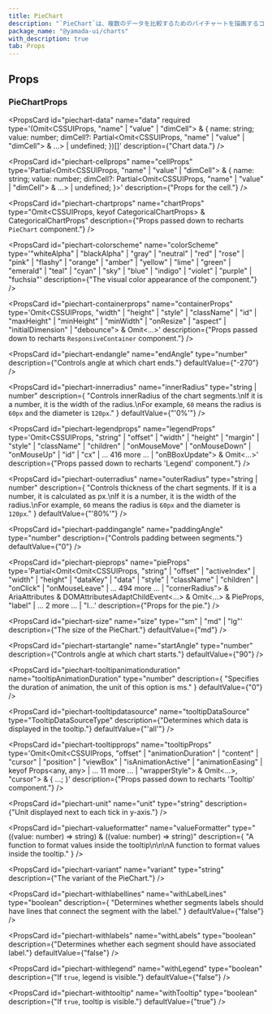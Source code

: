 ```yaml
---
title: PieChart
description: "`PieChart`は、複数のデータを比較するためのパイチャートを描画するコンポーネントです。"
package_name: "@yamada-ui/charts"
with_description: true
tab: Props
---
```


## Props

### PieChartProps

<PropsCard
  id="piechart-data"
  name="data"
  required
  type='(Omit<CSSUIProps, "name" | "value" | "dimCell"> & { name: string; value: number; dimCell?: Partial<Omit<CSSUIProps, "name" | "value" | "dimCell"> & ...> | undefined; })[]'
  description={"Chart data."}
/>

<PropsCard
  id="piechart-cellprops"
  name="cellProps"
  type='Partial<Omit<CSSUIProps, "name" | "value" | "dimCell"> & { name: string; value: number; dimCell?: Partial<Omit<CSSUIProps, "name" | "value" | "dimCell"> & ...> | undefined; }>'
  description={"Props for the cell."}
/>

<PropsCard
  id="piechart-chartprops"
  name="chartProps"
  type="Omit<CSSUIProps, keyof CategoricalChartProps> &
  CategoricalChartProps"
  description={"Props passed down to recharts `PieChart` component."}
/>

<PropsCard
  id="piechart-colorscheme"
  name="colorScheme"
  type='"whiteAlpha" | "blackAlpha" | "gray" | "neutral" | "red" | "rose" | "pink" | "flashy" | "orange" | "amber" | "yellow" | "lime" | "green" | "emerald" | "teal" | "cyan" | "sky" | "blue" | "indigo" | "violet" | "purple" | "fuchsia"'
  description={"The visual color appearance of the component."}
/>

<PropsCard
  id="piechart-containerprops"
  name="containerProps"
  type='Omit<CSSUIProps, "width" | "height" | "style" | "className" | "id" | "maxHeight" | "minHeight" | "minWidth" | "onResize" | "aspect" | "initialDimension" | "debounce"> & Omit<...>'
  description={"Props passed down to recharts `ResponsiveContainer` component."}
/>

<PropsCard
  id="piechart-endangle"
  name="endAngle"
  type="number"
  description={"Controls angle at which chart ends."}
  defaultValue={"-270"}
/>

<PropsCard
  id="piechart-innerradius"
  name="innerRadius"
  type="string | number"
  description={
    "Controls innerRadius of the chart segments.\nIf it is a number, it is the width of the radius.\nFor example, `60` means the radius is `60px` and the diameter is `120px`."
  }
  defaultValue={"'0%'"}
/>

<PropsCard
  id="piechart-legendprops"
  name="legendProps"
  type='Omit<CSSUIProps, "string" | "offset" | "width" | "height" | "margin" | "style" | "className" | "children" | "onMouseMove" | "onMouseDown" | "onMouseUp" | "id" | "cx" | ... 416 more ... | "onBBoxUpdate"> & Omit<...>'
  description={"Props passed down to recharts 'Legend' component."}
/>

<PropsCard
  id="piechart-outerradius"
  name="outerRadius"
  type="string | number"
  description={
    "Controls thickness of the chart segments. If it is a number, it is calculated as px.\nIf it is a number, it is the width of the radius.\nFor example, `60` means the radius is `60px` and the diameter is `120px`."
  }
  defaultValue={"'80%'"}
/>

<PropsCard
  id="piechart-paddingangle"
  name="paddingAngle"
  type="number"
  description={"Controls padding between segments."}
  defaultValue={"0"}
/>

<PropsCard
  id="piechart-pieprops"
  name="pieProps"
  type='Partial<Omit<Omit<CSSUIProps, "string" | "offset" | "activeIndex" | "width" | "height" | "dataKey" | "data" | "style" | "className" | "children" | "onClick" | "onMouseLeave" | ... 494 more ... | "cornerRadius"> & AriaAttributes & DOMAttributesAdaptChildEvent<...> & Omit<...> & PieProps, "label" | ... 2 more ... | "l...'
  description={"Props for the pie."}
/>

<PropsCard
  id="piechart-size"
  name="size"
  type='"sm" | "md" | "lg"'
  description={"The size of the PieChart."}
  defaultValue={"md"}
/>

<PropsCard
  id="piechart-startangle"
  name="startAngle"
  type="number"
  description={"Controls angle at which chart starts."}
  defaultValue={"90"}
/>

<PropsCard
  id="piechart-tooltipanimationduration"
  name="tooltipAnimationDuration"
  type="number"
  description={
    "Specifies the duration of animation, the unit of this option is ms."
  }
  defaultValue={"0"}
/>

<PropsCard
  id="piechart-tooltipdatasource"
  name="tooltipDataSource"
  type="TooltipDataSourceType"
  description={"Determines which data is displayed in the tooltip."}
  defaultValue={"'all'"}
/>

<PropsCard
  id="piechart-tooltipprops"
  name="tooltipProps"
  type='Omit<Omit<CSSUIProps, "offset" | "animationDuration" | "content" | "cursor" | "position" | "viewBox" | "isAnimationActive" | "animationEasing" | keyof Props<any, any> | ... 11 more ... | "wrapperStyle"> & Omit<...>, "cursor"> & { ...; }'
  description={"Props passed down to recharts 'Tooltip' component."}
/>

<PropsCard
  id="piechart-unit"
  name="unit"
  type="string"
  description={"Unit displayed next to each tick in y-axis."}
/>

<PropsCard
  id="piechart-valueformatter"
  name="valueFormatter"
  type="((value: number) => string) & ((value: number) => string)"
  description={
    "A function to format values inside the tooltip\n\n\nA function to format values inside the tooltip."
  }
/>

<PropsCard
  id="piechart-variant"
  name="variant"
  type="string"
  description={"The variant of the PieChart."}
/>

<PropsCard
  id="piechart-withlabellines"
  name="withLabelLines"
  type="boolean"
  description={
    "Determines whether segments labels should have lines that connect the segment with the label."
  }
  defaultValue={"false"}
/>

<PropsCard
  id="piechart-withlabels"
  name="withLabels"
  type="boolean"
  description={"Determines whether each segment should have associated label."}
  defaultValue={"false"}
/>

<PropsCard
  id="piechart-withlegend"
  name="withLegend"
  type="boolean"
  description={"If `true`, legend is visible."}
  defaultValue={"false"}
/>

<PropsCard
  id="piechart-withtooltip"
  name="withTooltip"
  type="boolean"
  description={"If `true`, tooltip is visible."}
  defaultValue={"true"}
/>
